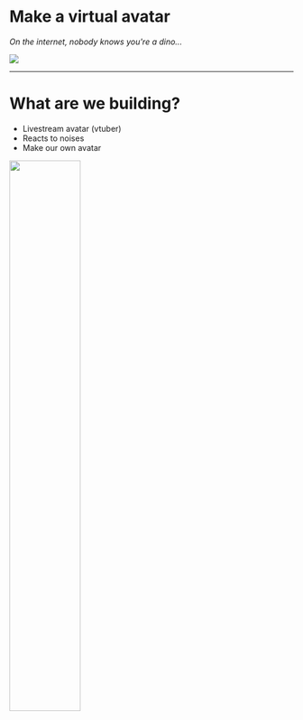 

<Vertical>

# Make a virtual avatar

_On the internet, nobody knows you're a dino..._

<img src="https://cloud-41iao1ath-hack-club-bot.vercel.app/2closed.gif" />

</Vertical>

---

<Vertical>

# What are we building?

- Livestream avatar (vtuber)
- Reacts to noises
- Make our own avatar

<img src="https://cloud-62xko3pu3-hack-club-bot.vercel.app/0ezgif.com-gif-maker_1_.gif" height="50%" />

</Vertical>